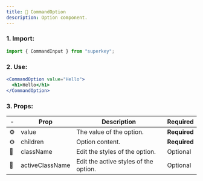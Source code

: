 ```yaml
---
title: 🎨 CommandOption
description: Option component.
---
```


### 1. Import:

```jsx
import { CommandInput } from "superkey";
```

### 2. Use:

```jsx
<CommandOption value="Hello">
  <h1>Hello</h1>
</CommandOption>
```

### 3. Props:

| -   | Prop            | Description                           | Required     |
| --- | --------------- | ------------------------------------- | ------------ |
| ⚙️  | value           | The value of the option.              | **Required** |
| ⚙️  | children        | Option content.                       | **Required** |
| 🎨  | className       | Edit the styles of the option.        | Optional     |
| 🎨  | activeClassName | Edit the active styles of the option. | Optional     |
